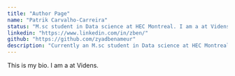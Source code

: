 ```yaml
---
title: "Author Page"
name: "Patrik Carvalho-Carreira"
status: "M.sc student in Data science at HEC Montreal. I am a at Videns."
linkedin: "https://www.linkedin.com/in/zben/"
github: "https://github.com/zyadbenameur"
description: "Currently an M.sc student in Data science at HEC Montreal. I am very interested in NLP and Generative networks."
---
```

This is my bio. I am a at Videns.